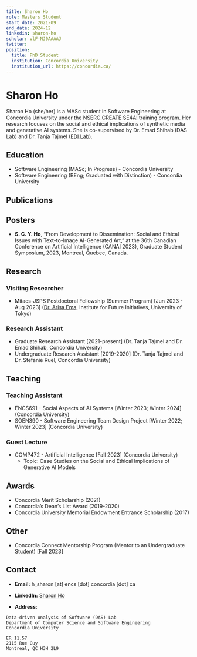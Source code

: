 ```yaml
---
title: Sharon Ho
role: Masters Student
start_date: 2021-09
end_date: 2024-12
linkedin: sharon-ho
scholar: vlF-NJ0AAAAJ
twitter:
position:
  title: PhD Student
  institution: Concordia University
  institution_url: https://concordia.ca/
---
```


# Sharon Ho

Sharon Ho (she/her) is a MASc student in Software Engineering at Concordia University under the [NSERC CREATE SE4AI](https://se4ai.org/) training program. Her research focuses on the social and ethical implications of synthetic media and generative AI systems. She is co-supervised by Dr. Emad Shihab (DAS Lab) and Dr. Tanja Tajmel ([EDI Lab](https://www.concordia.ca/ginacody/research/edi-lab.html)).

## Education

- Software Engineering (MASc; In Progress) - Concordia University 
- Software Engineering (BEng; Graduated with Distinction) - Concordia University

## Publications


<AuthorPublications firstname="Sharon" lastname="Ho" />

## Posters

- **S. C. Y. Ho**, “From Development to Dissemination: Social and Ethical Issues with Text-to-Image AI-Generated Art,” at the 36th Canadian Conference on Artificial Intelligence (CANAI 2023), Graduate Student Symposium, 2023, Montreal, Quebec, Canada.

## Research

### Visiting Researcher
- Mitacs-JSPS Postdoctoral Fellowship (Summer Program) [Jun 2023 - Aug 2023] ([Dr. Arisa Ema](https://ifi.u-tokyo.ac.jp/en/people/ema-arisa/), Institute for Future Initiatives, University of Tokyo)

### Research Assistant

- Graduate Research Assistant [2021-present] (Dr. Tanja Tajmel and Dr. Emad Shihab, Concordia University)
- Undergraduate Research Assistant [2019-2020] (Dr. Tanja Tajmel and Dr. Stefanie Ruel, Concordia University)

## Teaching

### Teaching Assistant

- ENCS691 - Social Aspects of AI Systems [Winter 2023; Winter 2024] (Concordia University)
- SOEN390 - Software Engineering Team Design Project [Winter 2022; Winter 2023] (Concordia University)

### Guest Lecture
- COMP472 - Artificial Intelligence [Fall 2023] (Concordia University)
    - Topic: Case Studies on the Social and Ethical Implications of Generative AI Models 

## Awards

- Concordia Merit Scholarship (2021)
- Concordia’s Dean’s List Award (2019-2020)
- Concordia University Memorial Endowment Entrance Scholarship (2017)

## Other

- Concordia Connect Mentorship Program (Mentor to an Undergraduate Student) [Fall 2023]

## Contact

- **Email:** h_sharon [at] encs [dot] concordia [dot] ca
- **LinkedIn:** [Sharon Ho](https://www.linkedin.com/in/sharon-ho/)

- **Address**:

```
Data-driven Analysis of Software (DAS) Lab
Department of Computer Science and Software Engineering
Concordia University

ER 11.57
2115 Rue Guy
Montreal, QC H3H 2L9
```

